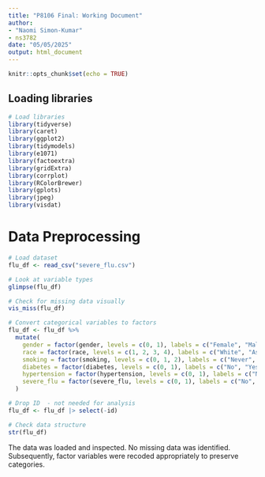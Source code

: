 ```yaml
---
title: "P8106 Final: Working Document"
author:
- "Naomi Simon-Kumar"
- ns3782
date: "05/05/2025"
output: html_document
---
```


```r
knitr::opts_chunk$set(echo = TRUE)
```

## Loading libraries

```r

# Load libraries
library(tidyverse)
library(caret)
library(ggplot2)  
library(tidymodels)
library(e1071)
library(factoextra)
library(gridExtra)
library(corrplot)
library(RColorBrewer)
library(gplots)
library(jpeg)
library(visdat)

```

# Data Preprocessing

```r

# Load dataset
flu_df <- read_csv("severe_flu.csv")

# Look at variable types
glimpse(flu_df)

# Check for missing data visually 
vis_miss(flu_df)

# Convert categorical variables to factors
flu_df <- flu_df %>%
  mutate(
    gender = factor(gender, levels = c(0, 1), labels = c("Female", "Male")),
    race = factor(race, levels = c(1, 2, 3, 4), labels = c("White", "Asian", "Black", "Hispanic")),
    smoking = factor(smoking, levels = c(0, 1, 2), labels = c("Never", "Former", "Current")),
    diabetes = factor(diabetes, levels = c(0, 1), labels = c("No", "Yes")),
    hypertension = factor(hypertension, levels = c(0, 1), labels = c("No", "Yes")),
    severe_flu = factor(severe_flu, levels = c(0, 1), labels = c("No", "Yes"))
  )

# Drop ID  - not needed for analysis
flu_df <- flu_df |> select(-id)

# Check data structure
str(flu_df)


```

The data was loaded and inspected. No missing data was identified. Subsequently, factor variables were recoded appropriately to preserve categories.
